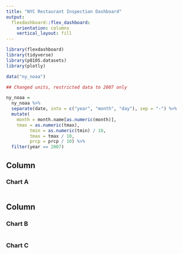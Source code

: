 ```yaml
---
title: "NYC Restaurant Inspection Dashboard"
output: 
  flexdashboard::flex_dashboard:
    orientation: columns
    vertical_layout: fill
---
```


```r
library(flexdashboard)
library(tidyverse)
library(p8105.datasets)
library(plotly)

data("ny_noaa")

## Changed units, restricted data to 2007 only

ny_noaa = 
  ny_noaa %>% 
  separate(date, into = c("year", "month", "day"), sep = "-") %>% 
  mutate(
    month = month.name[as.numeric(month)],
    tmax = as.numeric(tmax), 
         tmin = as.numeric(tmin) / 10,
         tmax = tmax / 10,
         prcp = prcp / 10) %>% 
  filter(year == 2007)
```

Column {data-width=650}
-----------------------------------------------------------------------

### Chart A

```r

```

Column {data-width=350}
-----------------------------------------------------------------------

### Chart B

```r

```

### Chart C

```r

```

